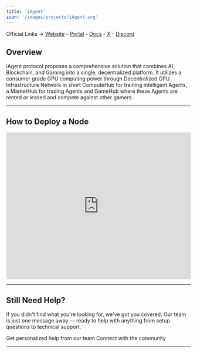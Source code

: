 ```yaml
---
title: 'iAgent'
icon: '/images/projects/iAgent.svg'
---
```


Official Links → [Website](https://www.iagentpro.com/) - [Portal](https://node.iagentpro.com/) - [Docs](https://docs.iagentpro.com/) - [X](https://x.com/iAgentProtocol) - [Discord](https://discord.com/invite/iagentprotocol)

## Overview

iAgent protocol proposes a comprehensive solution that combines AI, Blockchain, and Gaming into a single, decentralized platform. It utilizes a consumer grade GPU computing power through Decentralized GPU Infrastructure Network in short ComputeHub for training intelligent Agents, a MarketHub for trading Agents and GameHub where these Agents are rented or leased and compete against other gamers.

---
## How to Deploy a Node
<Frame caption="">
  <iframe 
    width="100%" 
    height="400" 
    src="https://www.youtube.com/embed/W9a9eg181qM?modestbranding=1&rel=0&showinfo=0&controls=1&iv_load_policy=3" 
    title="iAgent Protocol Genesis Node" 
    frameBorder="0" 
    allow="accelerometer; autoplay; clipboard-write; encrypted-media; gyroscope; picture-in-picture" 
    allowFullScreen>
  </iframe>
</Frame>


---

## Still Need Help?

If you didn't find what you're looking for, we've got you covered. Our team is just one message away — ready to help with anything from setup questions to technical support.

<CardGroup cols={2}>
  <Card title="Open Support Ticket" icon="rectangle-stack" href="https://discord.com/channels/1217243890352914552/1220638161407836241">
    Get personalized help from our team
  </Card>
  <Card title="Join Discord" icon="message-circle" href="https://discord.com/invite/JDkD4EaqcZ">
    Connect with the community
  </Card>
</CardGroup>

--- 